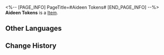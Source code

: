 <%-- [PAGE_INFO]
PageTitle=#Aideen Tokens#
[END_PAGE_INFO] --%>
{{Item Infobox
|title       = Aideen Tokens
|id          = 223204
|image       = Dreamscape Pass Sticker Aideen Tokens.png
|type        = 
|invCategory = 
|rarity      = 4
|effect      = Digital stickers that can be used to decorate the pages of the Dreamtour Handbook. They come in many different styles.
|description = 
|source1     = Meet partygoers you can redeem Aideen Tokens with
}}
{{Description|1=Apparently, there's a group of thieves that specifically steal these game tokens.}}
'''Aideen Tokens''' is a [[Item]].

==Other Languages==
{{Other Languages
|en   = Aideen Tokens
|zhs  = 艾迪恩代币
|zht  = 艾迪恩代幣
|ja   = エディオンコイン
|ko   = 에이딘 코인
|es   = Fichas Aideen
|fr   = Jetons Aideen
|ru   = Жетоны Айдена
|th   = Aideen Token
|vi   = Xu Aideen
|de   = Aideen-Marken
|id   = Aideen Token
|pt   = Fichas Aideen
}}

==Change History==
{{Change History|2.0}}